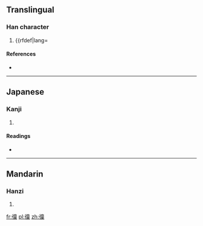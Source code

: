 ==Translingual==

===Han character===
{{Han char|rn=60|rad=彳|as=12|sn=15|four=|canj=竹人卜廿土 (HOYTG)}}

# {{rfdef|lang={{trreq|cmn}}

====References====
* {{Han ref|kx=0371.090|dkj=10244|dj=0698.050|hdz=20844.040|uh=5FB8|ud=24504}}

----

==Japanese==

===Kanji===
{{ja-kanji|grade=|rs=彳12}}

# {{defn|lang=ja|sort=彳12}}

====Readings====
* {{ja-readings|on=[[しょう]] (shō), [[しゅ]] (shu)|kun=[[ゆくさま]] (yukusama)}}

----

==Mandarin==

===Hanzi===
{{cmn-hanzi|pin=[[chōng]] ([[chong1]])|wg=ch'ung<sup>1</sup>}}

# {{defn|lang=cmn|sort=彳12}}

[[fr:徸]]
[[pl:徸]]
[[zh:徸]]